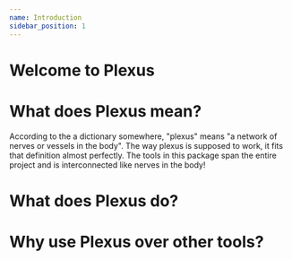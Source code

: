 ```yaml
---
name: Introduction
sidebar_position: 1
---
```


# Welcome to Plexus

# What does Plexus mean?

According to the a dictionary somewhere, "plexus" means "a network of nerves or vessels in the body". The way plexus is supposed to work, it fits that definition almost perfectly. The tools in this package span the entire project and is interconnected like nerves in the body!

# What does Plexus do?

# Why use Plexus over other tools?
